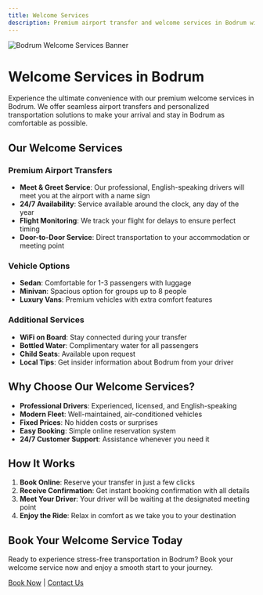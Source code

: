 ```yaml
---
title: Welcome Services
description: Premium airport transfer and welcome services in Bodrum with English-speaking drivers and luxury vehicles.
---
```


![Bodrum Welcome Services Banner](https://res.cloudinary.com/djzzikcey/image/upload/v1752957436/skhwo6kgwggdf8vxgrgm.jpg)

# Welcome Services in Bodrum

Experience the ultimate convenience with our premium welcome services in Bodrum. We offer seamless airport transfers and personalized transportation solutions to make your arrival and stay in Bodrum as comfortable as possible.

## Our Welcome Services

### Premium Airport Transfers
- **Meet & Greet Service**: Our professional, English-speaking drivers will meet you at the airport with a name sign
- **24/7 Availability**: Service available around the clock, any day of the year
- **Flight Monitoring**: We track your flight for delays to ensure perfect timing
- **Door-to-Door Service**: Direct transportation to your accommodation or meeting point

### Vehicle Options
- **Sedan**: Comfortable for 1-3 passengers with luggage
- **Minivan**: Spacious option for groups up to 8 people
- **Luxury Vans**: Premium vehicles with extra comfort features

### Additional Services
- **WiFi on Board**: Stay connected during your transfer
- **Bottled Water**: Complimentary water for all passengers
- **Child Seats**: Available upon request
- **Local Tips**: Get insider information about Bodrum from your driver

## Why Choose Our Welcome Services?

- **Professional Drivers**: Experienced, licensed, and English-speaking
- **Modern Fleet**: Well-maintained, air-conditioned vehicles
- **Fixed Prices**: No hidden costs or surprises
- **Easy Booking**: Simple online reservation system
- **24/7 Customer Support**: Assistance whenever you need it

## How It Works

1. **Book Online**: Reserve your transfer in just a few clicks
2. **Receive Confirmation**: Get instant booking confirmation with all details
3. **Meet Your Driver**: Your driver will be waiting at the designated meeting point
4. **Enjoy the Ride**: Relax in comfort as we take you to your destination

## Book Your Welcome Service Today

Ready to experience stress-free transportation in Bodrum? Book your welcome service now and enjoy a smooth start to your journey.

[Book Now](#) | [Contact Us](/contact)

